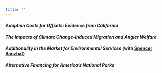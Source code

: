 ```yaml
---
title: ''
---
```


#### *Adoption Costs for Offsets: Evidence from California*

#### *The Impacts of Climate Change-Induced Migration and Angler Welfare*

#### *Additionality in the Market for Environmental Services* (with [Spencer Banzhaf](https://spencerbanzhaf.wordpress.ncsu.edu/))

#### *Alternative Financing for America's National Parks*

